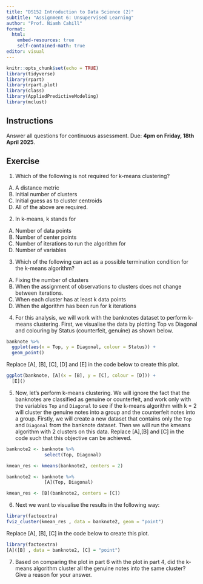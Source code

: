 ```yaml
---
title: "DS152 Introduction to Data Science (2)"
subtitle: "Assignment 6: Unsupervised Learning"
author: "Prof. Niamh Cahill"
format: 
  html:
    embed-resources: true
    self-contained-math: true
editor: visual
---
```


```r
knitr::opts_chunk$set(echo = TRUE)
library(tidyverse)
library(rpart)
library(rpart.plot)
library(class)
library(AppliedPredictiveModeling)
library(mclust)
```

## Instructions

Answer all questions for continuous assessment. Due: **4pm on Friday, 18th April 2025**.

## Exercise

1.  Which of the following is not required for k-means clustering?

<!-- -->

A)  A distance metric
B)  Initial number of clusters
C)  Initial guess as to cluster centroids
D)  All of the above are required.

<!-- -->

2.  In k-means, k stands for

<!-- -->

A)  Number of data points
B)  Number of center points
C)  Number of iterations to run the algorithm for
D)  Number of variables

<!-- -->

3.  Which of the following can act as a possible termination condition for the k-means algorithm?

<!-- -->

A)  Fixing the number of clusters
B)  When the assignment of observations to clusters does not change between iterations.
C)  When each cluster has at least k data points
D)  When the algorithm has been run for k iterations

<!-- -->

4.  For this analysis, we will work with the banknotes dataset to perform k-means clustering. First, we visualise the data by plotting Top vs Diagonal and colouring by Status (counterfeit, genuine) as shown below.

```r
banknote %>%
  ggplot(aes(x = Top, y = Diagonal, colour = Status)) +
  geom_point()
```

Replace \[A\], \[B\], \[C\], \[D\] and \[E\] in the code below to create this plot.

```r
ggplot(banknote, [A](x = [B], y = [C], colour = [D])) +
  [E]()
```

5.  Now, let's perform k-means clustering. We will ignore the fact that the banknotes are classified as genuine or counterfeit, and work only with the variables `Top` and `Diagonal` to see if the k-means algorithm with k = 2 will cluster the genuine notes into a group and the counterfeit notes into a group. Firstly, we will create a new dataset that contains only the `Top` and `Diagonal` from the banknote dataset. Then we will run the kmeans algorithm with 2 clusters on this data. Replace \[A\],\[B\] and \[C\] in the code such that this objective can be achieved.

```r
banknote2 <- banknote %>% 
              select(Top, Diagonal)

kmean_res <- kmeans(banknote2, centers = 2)
```

```r
banknote2 <- banknote %>% 
              [A](Top, Diagonal)

kmean_res <- [B](banknote2, centers = [C])
```

6.  Next we want to visualise the results in the following way:

```r
library(factoextra)
fviz_cluster(kmean_res , data = banknote2, geom = "point")
```

Replace \[A\], \[B\], \[C\] in the code below to create this plot.

```r
library(factoextra)
[A]([B] , data = banknote2, [C] = "point")
```

7.  Based on comparing the plot in part 6 with the plot in part 4, did the k-means algorithm cluster all the genuine notes into the same cluster? Give a reason for your answer.
